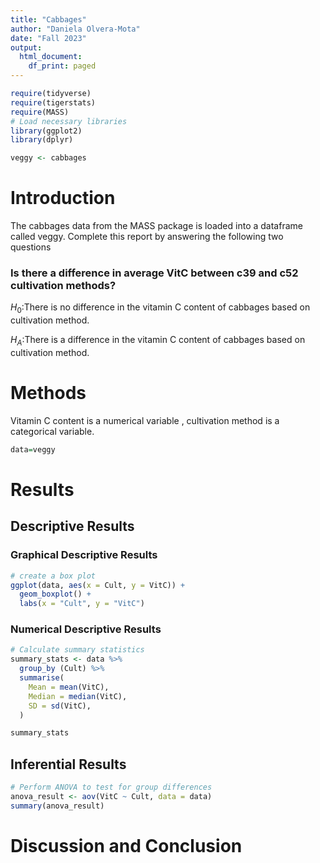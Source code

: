 ```yaml
---
title: "Cabbages"
author: "Daniela Olvera-Mota"
date: "Fall 2023"
output:
  html_document:
    df_print: paged
---
```


```r
require(tidyverse)
require(tigerstats)
require(MASS)
# Load necessary libraries
library(ggplot2)
library(dplyr)

veggy <- cabbages
```

# Introduction

<!--In this section you explain what you are trying to show.  Where did the data come from?  What is the research or other question you are trying to answer?!-->
 The cabbages data from the MASS package is loaded into a dataframe called veggy. Complete this report by answering the following two questions  
 
### Is there a difference in average VitC between c39 and c52 cultivation methods?

$H_0$:There is no difference in the vitamin C content of cabbages based on cultivation method.

$H_A$:There is a difference in the vitamin C content of cabbages based on cultivation method.

# Methods

<!--Decide on your methods:  use "variable analysis" or other appropriate descriptors.  Make sure to choose at least one graphical method and at least one numerical method.!-->

Vitamin C content is a numerical variable , cultivation method is a categorical variable.

```r
data=veggy
```


# Results

<!--Divide this section into two sub-sections:  One for your descriptive  results and one for your inferential results.!-->

## Descriptive Results

### Graphical Descriptive Results

```r
# create a box plot
ggplot(data, aes(x = Cult, y = VitC)) +
  geom_boxplot() +
  labs(x = "Cult", y = "VitC")
```

<!--Graphical results here.  Make sure to show your code.  Provide appropriate labels for axes, giving units if possible, and provide a good title for the graph, too.  Use the graphical results to describe the patterns if any that exist in the data as focused toward the research question!-->

### Numerical Descriptive Results

```r
# Calculate summary statistics
summary_stats <- data %>%
  group_by (Cult) %>%
  summarise(
    Mean = mean(VitC),
    Median = median(VitC),
    SD = sd(VitC),
  )

summary_stats
```


<!--Numerical results go here. Use the numerical results to describe the patterns if any that exist in the data as focused toward the research question!-->

## Inferential Results

```r
# Perform ANOVA to test for group differences
anova_result <- aov(VitC ~ Cult, data = data)
summary(anova_result)
```


<!--State hypothesis clearly.  Make sure your discussion of the inferential test covers all the aspects that the test output produces, such as test statistic, p-value etc.  Make a decision about the null hypothesis, explain the assumptions on which the selected test/procedure was based, and why the chosen procedure satisfys the assumptions and is appropriate to answer the research question!-->




# Discussion and Conclusion




<!--Discussion and conclusion here.  If you found a relationship be sure to consider whether the relationship occurs because one of the variavbles causes the other, or whether they perhasps are related for some other reason.  Watch the chapter 6 videos from the GeorgeTown videos collection.!-->
